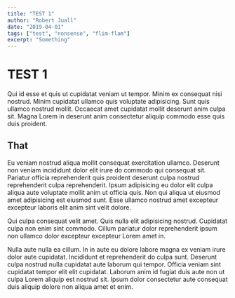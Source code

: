 ```yaml
---
title: "TEST 1"
author: "Robert Juall"
date: "2019-04-01"
tags: ["test", "nonsense", "flim-flam"]
excerpt: "Something"
---
```



# TEST 1

Qui id esse et quis ut cupidatat veniam ut tempor. Minim ex consequat nisi nostrud. Minim cupidatat ullamco quis voluptate adipisicing. Sunt quis ullamco nostrud mollit. Occaecat amet cupidatat mollit deserunt anim culpa sit. Magna Lorem in deserunt anim consectetur aliquip commodo esse quis duis proident.

## That

<Stopwatch/>

Eu veniam nostrud aliqua mollit consequat exercitation ullamco. Deserunt non veniam incididunt dolor elit irure do commodo qui consequat sit. Pariatur officia reprehenderit quis proident deserunt culpa nostrud reprehenderit culpa reprehenderit. Ipsum adipisicing eu dolor elit culpa aliqua aute voluptate mollit anim ut officia quis. Non qui aliqua ut eiusmod amet adipisicing est eiusmod sunt. Esse ullamco nostrud amet excepteur excepteur laboris elit anim sint velit dolore.

Qui culpa consequat velit amet. Quis nulla elit adipisicing nostrud. Cupidatat culpa non enim sint commodo. Cillum pariatur dolor reprehenderit ipsum non ullamco dolor excepteur excepteur Lorem amet in.

Nulla aute nulla ea cillum. In in aute eu dolore labore magna ex veniam irure dolor aute cupidatat. Incididunt et reprehenderit do culpa sunt. Deserunt culpa nostrud nulla cupidatat aute laborum qui tempor. Officia veniam sint cupidatat tempor elit elit cupidatat. Laborum anim id fugiat duis aute non ut culpa Lorem aliquip est nostrud sit. Ipsum dolor consectetur aute consequat duis aliquip dolore non aliqua amet et enim.